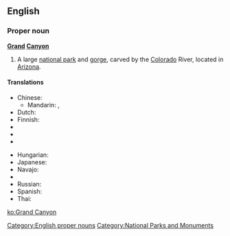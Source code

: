 ==English==
{{wikipedia}}

===Proper noun===
'''[[grand|Grand]] [[canyon|Canyon]]'''

# A large [[national park]] and [[gorge]], carved by the [[Colorado]] River, located in [[Arizona]].

====Translations====
{{trans-top}}
* Chinese:
** Mandarin: {{t|cmn|科羅拉多大峽谷|sc=Hani}}, {{t|cmn|科罗拉多大峡谷|tr=Kēluólāduō Dàxiágǔ|sc=Hani}}
* Dutch: {{t-|nl|Grand Canyon}}
* Finnish: {{t-|fi|Grand Canyon}}
* {{trreq|French}}
* {{trreq|German}}
* {{trreq|Greek}}
{{trans-mid}}
* Hungarian: {{t-|hu|Grand Canyon}}
* Japanese: {{t-|ja|グランドキャニオン}}
* Navajo: {{tø|nv|Bida'há'aazt'i' tsékoh}}
* {{trreq|Portuguese}}
* Russian: {{t|ru|Гранд-Каньон|m|tr=Grand-Kan'jón}}
* Spanish: {{t|es|Gran Cañón|m}}
* Thai: {{t|th|แกรนด์แคนยอน|tr=graen-kaenyon|sc=Thai}}
{{trans-bottom}}

[[Category:English proper nouns]]
[[Category:National Parks and Monuments]]

[[ko:Grand Canyon]]